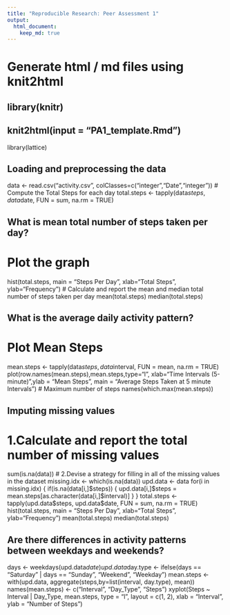 ```yaml
---
title: "Reproducible Research: Peer Assessment 1"
output: 
  html_document:
    keep_md: true
---
```

# Generate html / md files using knit2html
## library(knitr)
## knit2html(input = "PA1_template.Rmd")

library(lattice)

## Loading and preprocessing the data
data <- read.csv("activity.csv", colClasses=c("integer","Date","integer"))
# Compute the Total Steps for each day
total.steps <- tapply(data$steps, data$date, FUN = sum, na.rm = TRUE)

## What is mean total number of steps taken per day?
# Plot the graph
hist(total.steps, main = "Steps Per Day", xlab="Total Steps", ylab="Frequency")
# Calculate and report the mean and median total number of steps taken per day
mean(total.steps)
median(total.steps)

## What is the average daily activity pattern?
# Plot Mean Steps
mean.steps <- tapply(data$steps, data$interval, FUN = mean, na.rm = TRUE)
plot(row.names(mean.steps),mean.steps,type="l", xlab="Time Intervals (5-minute)",ylab = "Mean Steps", main = "Average Steps Taken at 5 minute Intervals")
# Maximum number of steps
names(which.max(mean.steps))

## Imputing missing values
# 1.Calculate and report the total number of missing values 
sum(is.na(data))
# 2.Devise a strategy for filling in all of the missing values in the dataset
missing.idx <- which(is.na(data))
upd.data <- data
for(i in missing.idx) {
  if(is.na(data[i,]$steps)) {
 		upd.data[i,]$steps = mean.steps[as.character(data[i,]$interval)]
	}
}
total.steps <- tapply(upd.data$steps, upd.data$date, FUN = sum, na.rm = TRUE)
hist(total.steps, main = "Steps Per Day", xlab="Total Steps", ylab="Frequency")
mean(total.steps)
median(total.steps)

## Are there differences in activity patterns between weekdays and weekends?
days <- weekdays(upd.data$date)
upd.data$day.type <- ifelse(days == "Saturday" | days == "Sunday", "Weekend", "Weekday")
mean.steps <- with(upd.data, aggregate(steps,by=list(interval, day.type), mean))
names(mean.steps) <- c("Interval", "Day_Type", "Steps")
xyplot(Steps ~ Interval | Day_Type, mean.steps, type = "l", layout = c(1, 2), xlab = "Interval", ylab = "Number of Steps")